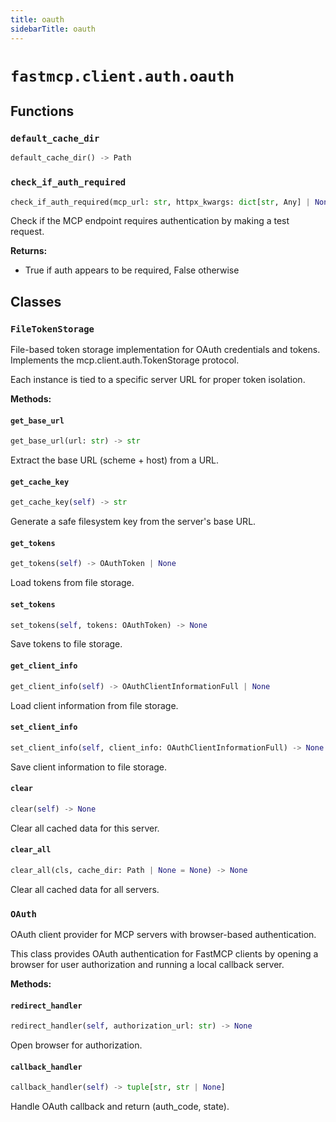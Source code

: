 ```yaml
---
title: oauth
sidebarTitle: oauth
---
```


# `fastmcp.client.auth.oauth`

## Functions

### `default_cache_dir` <sup><a href="https://github.com/sasigit7/fastmcp/blob/main/src/fastmcp/client/auth/oauth.py#L36" target="_blank"><Icon icon="github" style="width: 14px; height: 14px;" /></a></sup>

```python
default_cache_dir() -> Path
```

### `check_if_auth_required` <sup><a href="https://github.com/sasigit7/fastmcp/blob/main/src/fastmcp/client/auth/oauth.py#L154" target="_blank"><Icon icon="github" style="width: 14px; height: 14px;" /></a></sup>

```python
check_if_auth_required(mcp_url: str, httpx_kwargs: dict[str, Any] | None = None) -> bool
```


Check if the MCP endpoint requires authentication by making a test request.

**Returns:**
- True if auth appears to be required, False otherwise


## Classes

### `FileTokenStorage` <sup><a href="https://github.com/sasigit7/fastmcp/blob/main/src/fastmcp/client/auth/oauth.py#L40" target="_blank"><Icon icon="github" style="width: 14px; height: 14px;" /></a></sup>


File-based token storage implementation for OAuth credentials and tokens.
Implements the mcp.client.auth.TokenStorage protocol.

Each instance is tied to a specific server URL for proper token isolation.


**Methods:**

#### `get_base_url` <sup><a href="https://github.com/sasigit7/fastmcp/blob/main/src/fastmcp/client/auth/oauth.py#L55" target="_blank"><Icon icon="github" style="width: 14px; height: 14px;" /></a></sup>

```python
get_base_url(url: str) -> str
```

Extract the base URL (scheme + host) from a URL.


#### `get_cache_key` <sup><a href="https://github.com/sasigit7/fastmcp/blob/main/src/fastmcp/client/auth/oauth.py#L60" target="_blank"><Icon icon="github" style="width: 14px; height: 14px;" /></a></sup>

```python
get_cache_key(self) -> str
```

Generate a safe filesystem key from the server's base URL.


#### `get_tokens` <sup><a href="https://github.com/sasigit7/fastmcp/blob/main/src/fastmcp/client/auth/oauth.py#L75" target="_blank"><Icon icon="github" style="width: 14px; height: 14px;" /></a></sup>

```python
get_tokens(self) -> OAuthToken | None
```

Load tokens from file storage.


#### `set_tokens` <sup><a href="https://github.com/sasigit7/fastmcp/blob/main/src/fastmcp/client/auth/oauth.py#L92" target="_blank"><Icon icon="github" style="width: 14px; height: 14px;" /></a></sup>

```python
set_tokens(self, tokens: OAuthToken) -> None
```

Save tokens to file storage.


#### `get_client_info` <sup><a href="https://github.com/sasigit7/fastmcp/blob/main/src/fastmcp/client/auth/oauth.py#L98" target="_blank"><Icon icon="github" style="width: 14px; height: 14px;" /></a></sup>

```python
get_client_info(self) -> OAuthClientInformationFull | None
```

Load client information from file storage.


#### `set_client_info` <sup><a href="https://github.com/sasigit7/fastmcp/blob/main/src/fastmcp/client/auth/oauth.py#L126" target="_blank"><Icon icon="github" style="width: 14px; height: 14px;" /></a></sup>

```python
set_client_info(self, client_info: OAuthClientInformationFull) -> None
```

Save client information to file storage.


#### `clear` <sup><a href="https://github.com/sasigit7/fastmcp/blob/main/src/fastmcp/client/auth/oauth.py#L132" target="_blank"><Icon icon="github" style="width: 14px; height: 14px;" /></a></sup>

```python
clear(self) -> None
```

Clear all cached data for this server.


#### `clear_all` <sup><a href="https://github.com/sasigit7/fastmcp/blob/main/src/fastmcp/client/auth/oauth.py#L141" target="_blank"><Icon icon="github" style="width: 14px; height: 14px;" /></a></sup>

```python
clear_all(cls, cache_dir: Path | None = None) -> None
```

Clear all cached data for all servers.


### `OAuth` <sup><a href="https://github.com/sasigit7/fastmcp/blob/main/src/fastmcp/client/auth/oauth.py#L184" target="_blank"><Icon icon="github" style="width: 14px; height: 14px;" /></a></sup>


OAuth client provider for MCP servers with browser-based authentication.

This class provides OAuth authentication for FastMCP clients by opening
a browser for user authorization and running a local callback server.


**Methods:**

#### `redirect_handler` <sup><a href="https://github.com/sasigit7/fastmcp/blob/main/src/fastmcp/client/auth/oauth.py#L250" target="_blank"><Icon icon="github" style="width: 14px; height: 14px;" /></a></sup>

```python
redirect_handler(self, authorization_url: str) -> None
```

Open browser for authorization.


#### `callback_handler` <sup><a href="https://github.com/sasigit7/fastmcp/blob/main/src/fastmcp/client/auth/oauth.py#L255" target="_blank"><Icon icon="github" style="width: 14px; height: 14px;" /></a></sup>

```python
callback_handler(self) -> tuple[str, str | None]
```

Handle OAuth callback and return (auth_code, state).

